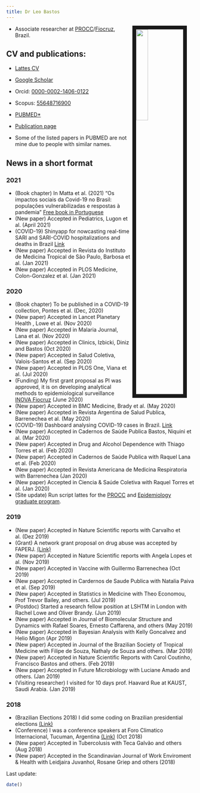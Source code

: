 ```yaml
---
title: Dr Leo Bastos
---
```


<link rel="stylesheet" href="styles.css" type="text/css">

<img src="files/fotoLeoLSHTM.jpg" style="width:25%; border:10px solid; margin-right: 20px" align="right">


- Associate researcher at [PROCC](http://www.procc.fiocruz.br){target="_blank"}/[Fiocruz](http://www.fiocruz.br){target="_blank"}, Brazil.



## CV and publications:

- [Lattes CV](http://lattes.cnpq.br/5241799121437269){target="_blank"}
- [Google Scholar](https://scholar.google.com/citations?user=A5VmZYMAAAAJ&hl=en){target="_blank"}
- Orcid: [0000-0002-1406-0122](https://orcid.org/0000-0002-1406-0122){target="_blank"}
- Scopus: [55648716900](https://www.scopus.com/authid/detail.uri?authorId=55648716900){target="_blank"}
- [PUBMED*](https://www.ncbi.nlm.nih.gov/pubmed/?term=Bastos%2C%20Leonardo%20Soares%5BFull%20Author%20Name%5D%20or%20Bastos%2C%20Leonardo%5BFull%20Author%20Name%5D&cmd=DetailsSearch){target="_blank"} 
- [Publication page](publications.html)

* Some of the listed papers in PUBMED are not mine due to people with similar names.


## News in a short format


### 2021
- (Book chapter) In Matta et al. (2021) "Os impactos sociais da Covid-19 no Brasil: populações vulnerabilizadas e respostas à pandemia" [Free book in Portuguese](http://books.scielo.org/id/r3hc2)
- (New paper) Accepted in Pediatrics, Lugon et al. (April 2021)
- (COVID-19) Shinyapp for nowcasting real-time SARI and SARI-COVID hospitalizations and deaths in Brazil [Link](https://lsbastos.shinyapps.io/nowcasting/)
- (New paper) Accepted in Revista do Instituto de Medicina Tropical de São Paulo, Barbosa et al. (Jan 2021)
- (New paper) Accepted in PLOS Medicine, Colon-Gonzalez et al. (Jan 2021)


### 2020
- (Book chapter) To be published in a COVID-19 collection, Pontes et al. (Dec, 2020)
- (New paper) Accepted in Lancet Planetary Health , Lowe et al. (Nov 2020)
- (New paper) Accepted in Malaria Journal, Lana et al. (Nov 2020)
- (New paper) Accepted in Clinics, Izbicki, Diniz and Bastos (Oct 2020)
- (New paper) Accepted in Salud Coletiva, Valois-Santos et al. (Sep 2020)
- (New paper) Accepted in PLOS One, Viana et al. (Jul 2020)
- (Funding) My first grant proposal as PI was approved, it is on developing analytical methods to epidemiological surveillance [INOVA Fiocruz](https://portal.fiocruz.br/edital-geracao-de-conhecimento-enfrentamento-da-pandemia-e-pos-pandemia-covid-19-encomendas) (June 2020)
- (New paper) Accepted in BMC Medicine, Brady et al. (May 2020)
- (New paper) Accepted in Revista Argentina de Salud Publica, Barrenechea et al. (May 2020)
- (COVID-19) Dashboard analysing COVID-19 cases in Brazil. [Link](covid-19/)
- (New paper) Accepted in Cadernos de Saúde Publica Bastos, Niquini et al. (Mar 2020)
- (New paper) Accepted in Drug and Alcohol Dependence with Thiago Torres et al. (Feb 2020)
- (New paper) Accepted in Cadernos de Saúde Publica with Raquel Lana et al. (Feb 2020)
- (New paper) Accepted in Revista Americana de Medicina Respiratoria with Barrenechea (Jan 2020) 
- (New paper) Accepted in Ciencia & Saúde Coletiva with Raquel Torres et al. (Jan 2020)
- (Site update) Run script lattes for the [PROCC](PROCC/) and [Epidemiology graduate program](PGEpi/).


### 2019

- (New paper) Accepted in Nature Scientific reports with Carvalho et al. (Dez 2019)
- (Grant) A network grant proposal on drug abuse was accepted by FAPERJ. [(Link)](http://www.faperj.br/?id=3888.2.7)
- (New paper) Accepted in Nature Scientific reports with Angela Lopes et al. (Nov 2019)
- (New paper) Accepted in Vaccine with Guillermo Barrenechea (Oct 2019)
- (New paper) Accepted in Cardernos de Saude Publica with Natalia Paiva et al. (Sep 2019)
- (New paper) Accepted in Statistics in Medicine with Theo Economou, Prof Trevor Bailey, and others. (Jul 2019)
- (Postdoc) Started a research fellow position at LSHTM in London with Rachel Lowe and Oliver Brandy. (Jun 2019)
- (New paper) Accepted in Journal of Biomolecular Structure and Dynamics with Rafael Soares, Ernesto Caffarena, and others (May 2019)
- (New paper) Accepted in Bayesian Analysis with Kelly Goncalvez and Helio Migon (Apr 2019)
- (New paper) Accepted in Journal of the Brazilian Society of Tropical Medicine with Filipe de Souza, Nathaly de Souza and others. (Mar 2019)
- (New paper) Accepted in Nature Scientific Reports with Carol Coutinho, Francisco Bastos and others. (Feb 2019)
- (New paper) Accepted in Future Microbiology with Luciane Amado and others. (Jan 2019)
- (Visiting researcher) I visited for 10 days prof. Haavard Rue at KAUST, Saudi Arabia.  (Jan 2019)

### 2018

- (Brazilian Elections 2018) I did some coding on Brazilian presidential elections [(Link)](eleicoes2018.html)
- (Conference) I was a conference speakers at Foro Climatico Internacional, Tucuman, Argentina [(Link)](https://climactivo.com)  (Oct 2018)
- (New paper) Accepted in Tubercolusis with Teca Galvão and others (Aug 2018)
- (New paper) Accepted in the Scandinavian Journal of Work Enviroment & Health with Leidjaira Juvanhol, Rosane Griep and others (2018)

Last update:
```r
date()
```
